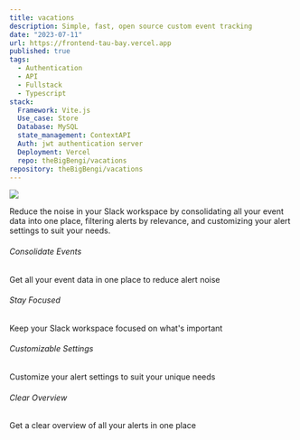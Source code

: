 ```yaml
---
title: vacations
description: Simple, fast, open source custom event tracking
date: "2023-07-11"
url: https://frontend-tau-bay.vercel.app
published: true
tags:
  - Authentication
  - API
  - Fullstack
  - Typescript
stack:
  Framework: Vite.js
  Use_case: Store
  Database: MySQL
  state_management: ContextAPI
  Auth: jwt authentication server
  Deployment: Vercel
  repo: theBigBengi/vacations
repository: theBigBengi/vacations
---
```


[![](/vacations.png)](https://frontend-tau-bay.vercel.app)

Reduce the noise in your Slack workspace by consolidating all your event data into one place, filtering alerts by relevance, and customizing your alert settings to suit your needs.

###### Consolidate Events

Get all your event data in one place to reduce alert noise

###### Stay Focused

Keep your Slack workspace focused on what's important

###### Customizable Settings

Customize your alert settings to suit your unique needs

###### Clear Overview

Get a clear overview of all your alerts in one place

